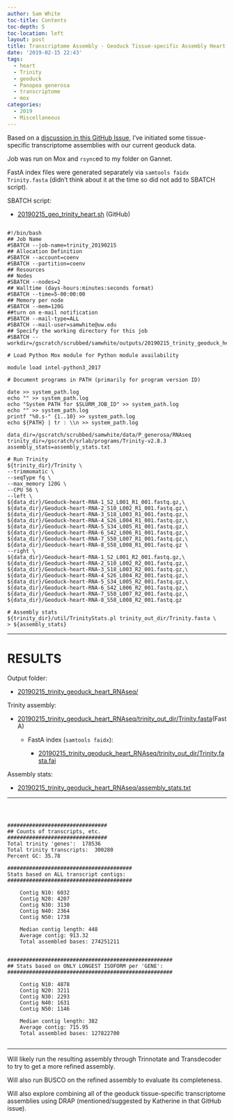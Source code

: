 ```yaml
---
author: Sam White
toc-title: Contents
toc-depth: 5
toc-location: left
layout: post
title: Transcriptome Assembly - Geoduck Tissue-specific Assembly Heart
date: '2019-02-15 22:43'
tags:
  - heart
  - Trinity
  - geoduck
  - Panopea generosa
  - transcriptome
  - mox
categories:
  - 2019
  - Miscellaneous
---
```

Based on a [discussion in this GitHub Issue](https://github.com/RobertsLab/resources/issues/576), I've initiated some tissue-specific transcriptome assemblies with our current geoduck data.

Job was run on Mox and ```rsync```ed to my folder on Gannet.

FastA index files were generated separately via ```samtools faidx Trinity.fasta``` (didn't think about it at the time so did not add to SBATCH script).



SBATCH script:

- [20190215_geo_trinity_heart.sh](https://raw.githubusercontent.com/RobertsLab/sams-notebook/master/sbatch_scripts/20190215_geo_trinity_heart.sh) (GitHub)

<pre><code>
#!/bin/bash
## Job Name
#SBATCH --job-name=trinity_20190215
## Allocation Definition
#SBATCH --account=coenv
#SBATCH --partition=coenv
## Resources
## Nodes
#SBATCH --nodes=2
## Walltime (days-hours:minutes:seconds format)
#SBATCH --time=5-00:00:00
## Memory per node
#SBATCH --mem=120G
##turn on e-mail notification
#SBATCH --mail-type=ALL
#SBATCH --mail-user=samwhite@uw.edu
## Specify the working directory for this job
#SBATCH --workdir=/gscratch/scrubbed/samwhite/outputs/20190215_trinity_geoduck_heart_RNAseq

# Load Python Mox module for Python module availability

module load intel-python3_2017

# Document programs in PATH (primarily for program version ID)

date >> system_path.log
echo "" >> system_path.log
echo "System PATH for $SLURM_JOB_ID" >> system_path.log
echo "" >> system_path.log
printf "%0.s-" {1..10} >> system_path.log
echo ${PATH} | tr : \\n >> system_path.log

data_dir=/gscratch/scrubbed/samwhite/data/P_generosa/RNAseq
trinity_dir=/gscratch/srlab/programs/Trinity-v2.8.3
assembly_stats=assembly_stats.txt

# Run Trinity
${trinity_dir}/Trinity \
--trimmomatic \
--seqType fq \
--max_memory 120G \
--CPU 56 \
--left \
${data_dir}/Geoduck-heart-RNA-1_S2_L001_R1_001.fastq.gz,\
${data_dir}/Geoduck-heart-RNA-2_S10_L002_R1_001.fastq.gz,\
${data_dir}/Geoduck-heart-RNA-3_S18_L003_R1_001.fastq.gz,\
${data_dir}/Geoduck-heart-RNA-4_S26_L004_R1_001.fastq.gz,\
${data_dir}/Geoduck-heart-RNA-5_S34_L005_R1_001.fastq.gz,\
${data_dir}/Geoduck-heart-RNA-6_S42_L006_R1_001.fastq.gz,\
${data_dir}/Geoduck-heart-RNA-7_S50_L007_R1_001.fastq.gz,\
${data_dir}/Geoduck-heart-RNA-8_S58_L008_R1_001.fastq.gz \
--right \
${data_dir}/Geoduck-heart-RNA-1_S2_L001_R2_001.fastq.gz,\
${data_dir}/Geoduck-heart-RNA-2_S10_L002_R2_001.fastq.gz,\
${data_dir}/Geoduck-heart-RNA-3_S18_L003_R2_001.fastq.gz,\
${data_dir}/Geoduck-heart-RNA-4_S26_L004_R2_001.fastq.gz,\
${data_dir}/Geoduck-heart-RNA-5_S34_L005_R2_001.fastq.gz,\
${data_dir}/Geoduck-heart-RNA-6_S42_L006_R2_001.fastq.gz,\
${data_dir}/Geoduck-heart-RNA-7_S50_L007_R2_001.fastq.gz,\
${data_dir}/Geoduck-heart-RNA-8_S58_L008_R2_001.fastq.gz

# Assembly stats
${trinity_dir}/util/TrinityStats.pl trinity_out_dir/Trinity.fasta \
> ${assembly_stats}
</code></pre>

---

# RESULTS

Output folder:

- [20190215_trinity_geoduck_heart_RNAseq/](http://gannet.fish.washington.edu/Atumefaciens/20190215_trinity_geoduck_heart_RNAseq/)

Trinity assembly:

- [20190215_trinity_geoduck_heart_RNAseq/trinity_out_dir/Trinity.fasta](http://gannet.fish.washington.edu/Atumefaciens/20190215_trinity_geoduck_heart_RNAseq/trinity_out_dir/Trinity.fasta)(FastA)

  - FastA index (```samtools faidx```):

    - [20190215_trinity_geoduck_heart_RNAseq/trinity_out_dir/Trinity.fasta.fai](http://gannet.fish.washington.edu/Atumefaciens/20190215_trinity_geoduck_heart_RNAseq/trinity_out_dir/Trinity.fasta.fai)

Assembly stats:

- [20190215_trinity_geoduck_heart_RNAseq/assembly_stats.txt](http://gannet.fish.washington.edu/Atumefaciens/20190215_trinity_geoduck_heart_RNAseq/assembly_stats.txt)

---

<pre><code>


################################
## Counts of transcripts, etc.
################################
Total trinity 'genes':	178536
Total trinity transcripts:	300280
Percent GC: 35.78

########################################
Stats based on ALL transcript contigs:
########################################

	Contig N10: 6032
	Contig N20: 4207
	Contig N30: 3130
	Contig N40: 2364
	Contig N50: 1738

	Median contig length: 448
	Average contig: 913.32
	Total assembled bases: 274251211


#####################################################
## Stats based on ONLY LONGEST ISOFORM per 'GENE':
#####################################################

	Contig N10: 4878
	Contig N20: 3211
	Contig N30: 2293
	Contig N40: 1631
	Contig N50: 1146

	Median contig length: 382
	Average contig: 715.95
	Total assembled bases: 127822700

</code></pre>

---

Will likely run the resulting assembly through Trinnotate and Transdecoder to try to get a more refined assembly.

Will also run BUSCO on the refined assembly to evaluate its completeness.

Will also explore combining all of the geoduck tissue-specific transcriptome assemblies using DRAP (mentioned/suggested by Katherine in that GitHub issue).
